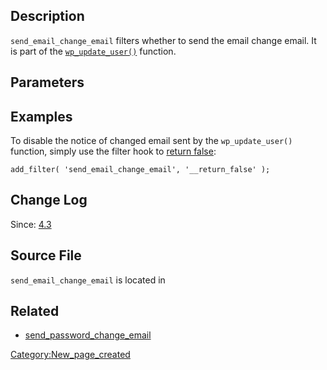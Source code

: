 == Description ==

<tt>send_email_change_email</tt> filters whether to send the email change email. It is part of the <tt>[[Function Reference/wp_update_user|wp_update_user()]]</tt> function.

== Parameters ==

{{Parameter|$send|bool|Whether to send the email.|required}}
{{Parameter|$user|array|The original user array.|optional}}
{{Parameter|$user_data|array|The updated user array.|optional}}

== Examples ==

To disable the notice of changed email sent by the <tt>wp_update_user()</tt> function, simply use the filter hook to [[Function Reference/_return_false|return false]]:
<pre>
add_filter( 'send_email_change_email', '__return_false' );
</pre>

== Change Log ==

Since: [[Version 4.3|4.3]]

== Source File ==

<tt>send_email_change_email</tt> is located in {{Trac|wp-includes/user.php}}

== Related ==
* [[Plugin API/Filter Reference/send_password_change_email|send_password_change_email]]

[[Category:New_page_created]]